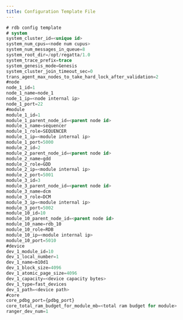 ---
title: Configuration Template File
---

```sql
# rdb config template
# system
system_cluster_id=<unique id>
system_num_cpus=<node num cupus>
system_num_messages_in_queue=8
system_root_dir=/opt/regatta/1.0
system_trace_prefix=trace
system_genesis_mode=Genesis
system_cluster_join_timeout_sec=0
trans_agent_max_nodes_to_take_hard_lock_after_validation=2
#node
node_1_id=1
node_1_name=node_1
node_1_ip=<node internal ip>
node_1_port=22
#module
module_1_id=1
module_1_parent_node_id=<parent node id>
module_1_name=sequencer
module_1_role=SEQUENCER
module_1_ip=<module internal ip>
module_1_port=5000
module_2_id=2
module_2_parent_node_id=<parent node id>
module_2_name=gdd
module_2_role=GDD
module_2_ip=<module internal ip>
module_2_port=5001
module_3_id=3
module_3_parent_node_id=<parent node id>
module_3_name=dcm
module_3_role=DCM
module_3_ip=<module internal ip>
module_3_port=5002
module_10_id=10
module_10_parent_node_id=<parent node id>
module_10_name=rdb_10
module_10_role=RDB
module_10_ip=<module internal ip>
module_10_port=5010
#device
dev_1_module_id=10
dev_1_local_number=1
dev_1_name=m10d1
dev_1_block_size=4096
dev_1_atomic_page_size=4096
dev_1_capacity=<device capacity bytes>
dev_1_type=fast_devices
dev_1_path=<device path>
#core
core_pdbg_port={pdbg_port}
core_total_ram_budget_for_module_mb=<total ram budget for module>
ranger_dev_num=1
```